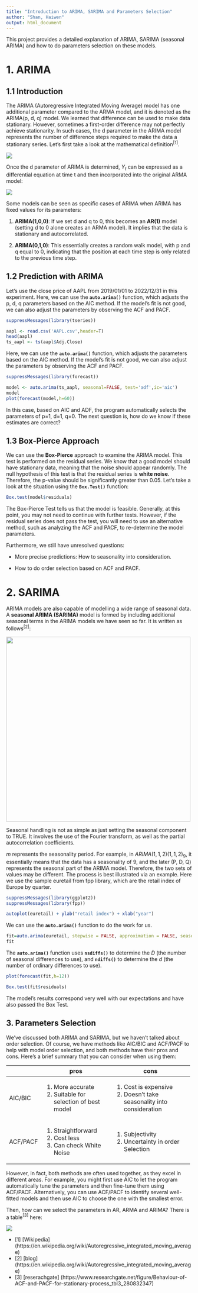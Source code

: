 ---
title: "Introduction to ARIMA, SARIMA and Parameters Selection"
author: "Shan, Haiwen"
output: html_document
---

This project provides a detailed explanation of ARIMA, SARIMA (seasonal ARIMA) and how to do parameters selection on these models.

# 1. ARIMA

## 1.1 Introduction

The ARIMA (Autoregressive Integrated Moving Average) model has one additional parameter compared to the ARMA model, and it is denoted as the ARIMA(p, d, q) model. We learned that difference can be used to make data stationary. However, sometimes a first-order difference may not perfectly achieve stationarity. In such cases, the d parameter in the ARIMA model represents the number of difference steps required to make the data a stationary series. Let's first take a look at the mathematical definition$^{[1]}$.

![](formula.png){fig-align="center"}

Once the d parameter of ARIMA is determined, $Y_{t}$ can be expressed as a differential equation at time t and then incorporated into the original ARMA model:

![](ddd.webp){fig-align="center"}

Some models can be seen as specific cases of ARIMA when ARIMA has fixed values for its parameters:

1.  **ARIMA(1,0,0)**: If we set d and q to 0, this becomes an **AR(1)** model (setting d to 0 alone creates an ARMA model). It implies that the data is stationary and autocorrelated.

2.  **ARIMA(0,1,0)**: This essentially creates a random walk model, with p and q equal to 0, indicating that the position at each time step is only related to the previous time step.

## 1.2 Prediction with ARIMA

Let's use the close price of AAPL from 2019/01/01 to 2022/12/31 in this experiment. Here, we can use the **`auto.arima()`** function, which adjusts the p, d, q parameters based on the AIC method. If the model's fit is not good, we can also adjust the parameters by observing the ACF and PACF.

```{r}
suppressMessages(library(tseries))

aapl <- read.csv('AAPL.csv',header=T)
head(aapl)
ts_aapl <- ts(aapl$Adj.Close)

```

Here, we can use the **`auto.arima()`** function, which adjusts the parameters based on the AIC method. If the model's fit is not good, we can also adjust the parameters by observing the ACF and PACF.

```{r}
suppressMessages(library(forecast))

model <- auto.arima(ts_aapl, seasonal=FALSE, test='adf',ic='aic')
model
plot(forecast(model,h=60))
```

In this case, based on AIC and ADF, the program automatically selects the parameters of p=1, d=1, q=0. The next question is, how do we know if these estimates are correct?

## 1.3 Box-Pierce Approach

We can use the **Box-Pierce** approach to examine the ARIMA model. This test is performed on the residual series. We know that a good model should have stationary data, meaning that the noise should appear randomly. The null hypothesis of this test is that the residual series is **white noise**. Therefore, the p-value should be significantly greater than 0.05. Let's take a look at the situation using the **`Box.Test()`** function:

```{r}
Box.test(model$residuals)
```

The Box-Pierce Test tells us that the model is feasible. Generally, at this point, you may not need to continue with further tests. However, if the residual series does not pass the test, you will need to use an alternative method, such as analyzing the ACF and PACF, to re-determine the model parameters.

Furthermore, we still have unresolved questions:

-   More precise predictions: How to seasonality into consideration.

-   How to do order selection based on ACF and PACF.

# 2. SARIMA

ARIMA models are also capable of modelling a wide range of seasonal data. A **seasonal ARIMA (SARIMA)** model is formed by including additional seasonal terms in the ARIMA models we have seen so far. It is written as follows$^{[2]}$:

![](SAM.webp){fig-align="center" width="500"}

Seasonal handling is not as simple as just setting the seasonal component to TRUE. It involves the use of the Fourier transform, as well as the partial autocorrelation coefficients.

$m$ represents the seasonality period. For example, in $ARIMA(1,1,2)(1,1,2)_9$, it essentially means that the data has a seasonality of 9, and the later (P, D, Q) represents the seasonal part of the ARIMA model. Therefore, the two sets of values may be different. The process is best illustrated via an example. Here we use the sample euretail from fpp library, which are the retail index of Europe by quarter.

```{r warning=FALSE}
suppressMessages(library(ggplot2))
suppressMessages(library(fpp))

autoplot(euretail) + ylab("retail index") + xlab("year")
```

We can use the **`auto.arima()`** function to do the work for us.

```{r}
fit=auto.arima(euretail, stepwise = FALSE, approximation = FALSE, seasonal = TRUE)
fit
```

The **`auto.arima()`** function uses **`nsdiffs()`** to determine the $D$ (the number of seasonal differences to use), and **`ndiffs()`** to determine the $d$ (the number of ordinary differences to use).

```{r}
plot(forecast(fit,h=12))
```

```{r}
Box.test(fit$residuals)
```

The model's results correspond very well with our expectations and have also passed the Box Test.

## 3. Parameters Selection

We've discussed both ARIMA and SARIMA, but we haven't talked about order selection. Of course, we have methods like AIC/BIC and ACF/PACF to help with model order selection, and both methods have their pros and cons. Here's a brief summary that you can consider when using them:

+--------------+------------------------------------------+-------------------------------------------------+
|              | pros                                     | cons                                            |
+==============+==========================================+=================================================+
| AIC/BIC      | 1.  More accurate                        | 1.  Cost is expensive                           |
|              | 2.  Suitable for selection of best model | 2.  Doesn't take seasonality into consideration |
+--------------+------------------------------------------+-------------------------------------------------+
| ACF/PACF     | 1.  Straightforward                      | 1.  Subjectivity                                |
|              | 2.  Cost less                            | 2.  Uncertainty in order Selection              |
|              | 3.  Can check White Noise                |                                                 |
+--------------+------------------------------------------+-------------------------------------------------+

However, in fact, both methods are often used together, as they excel in different areas. For example, you might first use AIC to let the program automatically tune the parameters and then fine-tune them using ACF/PACF. Alternatively, you can use ACF/PACF to identify several well-fitted models and then use AIC to choose the one with the smallest error.

Then, how can we select the parameters in AR, ARMA and ARIMA? There is a table$^{[3]}$ here:

![](table.png)

-   \[1\] \[Wikipedia\] (https://en.wikipedia.org/wiki/Autoregressive_integrated_moving_average)
-   \[2\] \[blog\] (https://en.wikipedia.org/wiki/Autoregressive_integrated_moving_average)
-   \[3\] \[reserachgate\] (https://www.researchgate.net/figure/Behaviour-of-ACF-and-PACF-for-stationary-process_tbl3_280832347)
